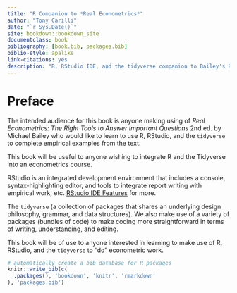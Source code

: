 ```yaml
--- 
title: "R Companion to *Real Econometrics*"
author: "Tony Carilli"
date: "`r Sys.Date()`"
site: bookdown::bookdown_site
documentclass: book
bibliography: [book.bib, packages.bib]
biblio-style: apalike
link-citations: yes
description: "R, RStudio IDE, and the tidyverse companion to Bailey's Real Econometrics"
---
```


# Preface {-}

The intended audience for this book is anyone making using of *Real Econometrics: The Right Tools to Answer Important Questions* 2nd ed. by Michael Bailey who would like to learn to use R, RStudio, and the `tidyverse` to complete empirical examples from the text.  

This book will be useful to anyone wishing to integrate R and the Tidyverse into an econometrics course. 

RStudio is an integrated development environment that includes a console, syntax-highlighting editor, and tools to integrate report writing with empirical work, etc. [RStudio IDE Features](https://rstudio.com/products/rstudio/features/) for more.    

The `tidyverse` (a collection of packages that shares an underlying design philosophy, grammar, and data structures).  We also make use of a variety of packages (bundles of code) to make coding more straightforward in terms of writing, understanding, and editing.  

This book will be of use to anyone interested in learning to make use of R, RStudio, and the `tidyverse` to "do" econometric work.


```r
# automatically create a bib database for R packages
knitr::write_bib(c(
  .packages(), 'bookdown', 'knitr', 'rmarkdown'
), 'packages.bib')
```
